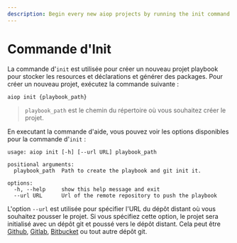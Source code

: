 ```yaml
---
description: Begin every new aiop projects by running the init command to create a basic project structure that works out of the box.
---
```


# Commande d'Init

La commande d'`init` est utilisée pour créer un nouveau projet playbook pour stocker les resources et déclarations et générer des packages. Pour créer un nouveau projet, exécutez la commande suivante :

```bash
aiop init {playbook_path}
```

> `playbook_path` est le chemin du répertoire où vous souhaitez créer le projet.

En executant la commande d'aide, vous pouvez voir les options disponibles pour la commande d'`init` :

```ansi
usage: aiop init [-h] [--url URL] playbook_path

positional arguments:
  playbook_path  Path to create the playbook and git init it.

options:
  -h, --help     show this help message and exit
  --url URL      Url of the remote repository to push the playbook
```

L'option `--url` est utilisée pour spécifier l'URL du dépôt distant où vous souhaitez pousser le projet. Si vous spécifiez cette option, le projet sera initialisé avec un dépôt git et poussé vers le dépôt distant. Cela peut être [Github](https://github.com), [Gitlab](https://gitlab.com), [Bitbucket](https://bitbucket.org/) ou tout autre dépôt git.
